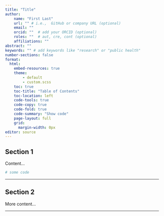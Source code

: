 ```yaml
---
title: "Title"
author:
    name: "First Last"
    url: "" # i.e.,  GitHub or company URL (optional)
    email: ""
    orcid: ""  # add your ORCID (optional)
    roles: ""  # aut, cre, cont (optional)
    affiliations: ""
abstract: ""
keywords: "" # add keywords like "research" or "public health" 
number-sections: false
format: 
  html: 
    embed-resources: true
    theme: 
        - default
        - custom.scss
    toc: true
    toc-title: "Table of Contents"
    toc-location: left
    code-tools: true
    code-copy: true
    code-fold: true
    code-summary: "Show code"
    page-layout: full
    grid: 
      margin-width: 0px
editor: source
---
```


<!-- create a horizontal line to separate the header from the content -->
---

## Section 1

Content...

```r
# some code
```

---

## Section 2

More content...

---